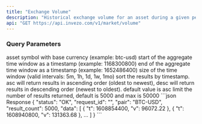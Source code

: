 ```yaml
---
title: "Exchange Volume"
description: "Historical exchange volume for an asset during a given period."
api: "GET https://api.invezo.com/v1/market/volume"
---
```


### Query Parameters

<ParamField query="pair" type="string" required>
  asset symbol with base currency (example: btc-usd)
</ParamField>

<ParamField query="min" type="int" required>
  start of the aggregate time window as a timestamp (example: 1168300800)
</ParamField>

<ParamField query="max" type="int" required>
  end of the aggregate time window as a timestamp (example: 1652486400)
</ParamField>

<ParamField query="interval" type="string" required>
  size of the time window (valid intervals: 5m, 1h, 1d, 1w, 1mo)
</ParamField>

<ParamField query="sort" type="string">
  sort the results by timestamp. asc will return results in ascending order
  (oldest to newest), desc will return results in descending order (newest to
  oldest). default value is asc
</ParamField>

<ParamField query="limit" type="int">
  limit the number of results returned, default is 5000 and max is 50000
</ParamField>

<ResponseExample>
```json Response
  {
    "status": "OK",
    "request_id": "",
    "pair": "BTC-USD",
    "result_count": 5000,
    "data": [
        {
            "t": 1608854400,
            "v": 96072.22
        },
        {
            "t": 1608940800,
            "v": 131363.68
        },
        ...
    ]
}
```
</ResponseExample>
